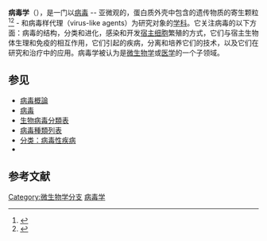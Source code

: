 '''病毒学'''（{{lang-en|''Virology''}}），是一门以[[病毒|病毒]] -- 亚微观的，蛋白质外壳中包含的遗传物质的寄生颗粒<ref>{{cite book|last=Crawford|first=Dorothy|title=Viruses: A Very Short Introduction|url=https://archive.org/details/virusesveryshort0000craw|page= [https://archive.org/details/virusesveryshort0000craw/page/4 4]|year=2011|publisher=Oxford University Press|location=New York, NY|isbn=0199574855}}</ref><ref>{{cite book|last=Cann|first=Alan|title=Principles of Molecular Virology|year=2011|publisher=Academic Press|location=London|isbn=978-0123849397|edition=5}}</ref> - 和病毒样代理（virus-like agents）为研究对象的[[学科|学科]]。它关注病毒的以下方面：病毒的结构，分类和进化，感染和开发[[宿主|宿主]][[细胞|细胞]]繁殖的方式，它们与宿主生物体生理和免疫的相互作用，它们引起的疾病，分离和培养它们的技术，以及它们在研究和治疗中的应用。病毒学被认为是[[微生物学|微生物学]]或[[医学|医学]]的一个子领域。

== 参见 ==
* [[病毒概論|病毒概論]]
* [[病毒|病毒]]
* [[生物病毒分類表|生物病毒分類表]]
* [[病毒種類列表|病毒種類列表]]
* [[:Category:病毒性疾病|分类：病毒性疾病]]
* {{le|兽医病毒学|Veterinary virology}}

== 参考文献 ==
{{Reflist}}

{{生物学页脚}}
{{生物学小作品}}

[[Category:微生物学分支|Category:微生物学分支]]
[[Category:病毒学|]]